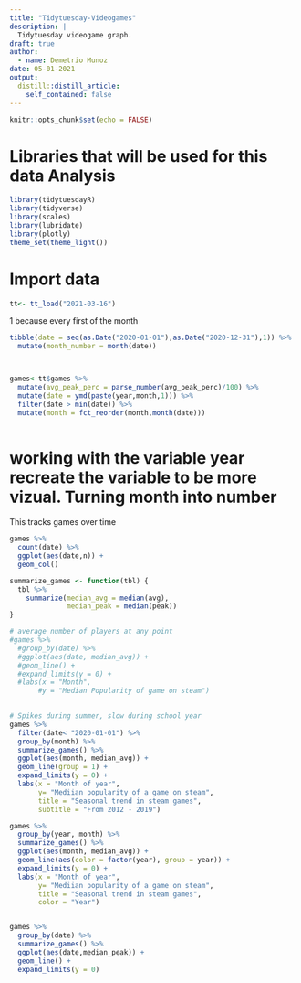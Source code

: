 ```yaml
---
title: "Tidytuesday-Videogames"
description: |
  Tidytuesday videogame graph.
draft: true
author:
  - name: Demetrio Munoz 
date: 05-01-2021
output:
  distill::distill_article:
    self_contained: false
---
```



```r
knitr::opts_chunk$set(echo = FALSE)
```

# Libraries that will be used for this data Analysis 
```r
library(tidytuesdayR)
library(tidyverse)
library(scales)
library(lubridate)
library(plotly)
theme_set(theme_light())
```

# Import data
```r
tt<- tt_load("2021-03-16")

```
 
 
  1 because every first of the month

```r
tibble(date = seq(as.Date("2020-01-01"),as.Date("2020-12-31"),1)) %>% 
  mutate(month_number = month(date))



games<-tt$games %>% 
  mutate(avg_peak_perc = parse_number(avg_peak_perc)/100) %>%
  mutate(date = ymd(paste(year,month,1))) %>%
  filter(date > min(date)) %>%
  mutate(month = fct_reorder(month,month(date)))
         
```


# working with the variable year recreate the variable to be more vizual. Turning month into number

  This tracks games over time
  
```r
games %>% 
  count(date) %>% 
  ggplot(aes(date,n)) + 
  geom_col()

summarize_games <- function(tbl) {
  tbl %>%
    summarize(median_avg = median(avg),
              median_peak = median(peak))
}

# average number of players at any point
#games %>% 
  #group_by(date) %>% 
  #ggplot(aes(date, median_avg)) +
  #geom_line() + 
  #expand_limits(y = 0) + 
  #labs(x = "Month",
       #y = "Median Popularity of game on steam")
  

# Spikes during summer, slow during school year
games %>% 
  filter(date< "2020-01-01") %>% 
  group_by(month) %>%
  summarize_games() %>%
  ggplot(aes(month, median_avg)) + 
  geom_line(group = 1) + 
  expand_limits(y = 0) + 
  labs(x = "Month of year",
       y= "Mediian popularity of a game on steam", 
       title = "Seasonal trend in steam games",
       subtitle = "From 2012 - 2019")

games %>% 
  group_by(year, month) %>% 
  summarize_games() %>%
  ggplot(aes(month, median_avg)) + 
  geom_line(aes(color = factor(year), group = year)) + 
  expand_limits(y = 0) + 
  labs(x = "Month of year",
       y= "Mediian popularity of a game on steam", 
       title = "Seasonal trend in steam games",
       color = "Year")


games %>% 
  group_by(date) %>%
  summarize_games() %>%
  ggplot(aes(date,median_peak)) + 
  geom_line() + 
  expand_limits(y = 0)
```
